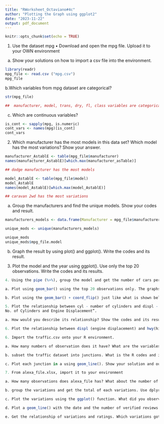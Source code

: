 ```yaml
---
title: "RWorksheet_Octaviano#4c"
author: "Plotting the Graph using ggplot2"
date: "2023-11-22"
output: pdf_document
---
```


```r
knitr::opts_chunk$set(echo = TRUE)
```
1. Use the dataset mpg
• Download and open the mpg file. Upload it to your OWN environment

a. Show your solutions on how to import a csv file into the environment.

```r

library(readr)
mpg_file <- read.csv ("mpg.csv")
mpg_file

```
b.Which variables from mpg dataset are categorical?

```r

str(mpg_file)

##  manufacturer, model, trans, dry, fl, class variables are categorical

```
c. Which are continuous variables?

```r
is_cont <- sapply(mpg, is.numeric)
cont_vars <- names(mpg)[is_cont]
cont_vars

```

2. Which manufacturer has the most models in this data set? Which model has the most variations?
Show your answer.

```r

manufacturer_AstablE <- table(mpg_file$manufacturer)
names(manufacturer_AstablE)[which.max(manufacturer_asTable)]

## dodge manufacturer has the most models

model_AstablE <- table(mpg_file$model)
model_AstablE
names(model_AstablE)[which.max(model_AstablE)]

## caravan 2wd has the most variations

```
a. Group the manufacturers and find the unique models. Show your codes and result.

```r

manufacturers_models <- data.frame(Manufacturer = mpg_file$manufacturer, Model = mpg_file$model)

unique_mods <- unique(manufacturers_models)

unique_mods
unique_mods$mpg_file.model

```

b. Graph the result by using plot() and ggplot(). Write the codes and its result.


3. Plot the model and the year using ggplot(). Use only the top 20 observations. Write the codes and its results.

```r

4. Using the pipe (%>%), group the model and get the number of cars per model. Show codes and its result

a. Plot using geom_bar() using the top 20 observations only. The graphs shoudl have a title, labels and colors. Show code and results.

b. Plot using the geom_bar() + coord_flip() just like what is shown below. Show codes and its result.

5. Plot the relationship between cyl - number of cylinders and displ - engine displacement using geom_point with aesthetic color = engine displacement. Title should be “Relationship between
No. of Cylinders and Engine Displacement”.

a. How would you describe its relationship? Show the codes and its result.

6. Plot the relationship between displ (engine displacement) and hwy(highway miles per gallon). Mapped it with a continuous variable you have identified in #1-c. What is its result? Why it produced such output?

6. Import the traffic.csv onto your R environment.

a. How many numbers of observation does it have? What are the variables of the traffic dataset the Show your answer.

b. subset the traffic dataset into junctions. What is the R codes and its output?

c. Plot each junction in a using geom_line(). Show your solution and output.

7. From alexa_file.xlsx, import it to your environment

a. How many observations does alexa_file has? What about the number of columns? Show your solution and answer.

b. group the variations and get the total of each variations. Use dplyr package. Show solution and answer.

c. Plot the variations using the ggplot() function. What did you observe? Complete the details of the graph. Show solution and answer.

d. Plot a geom_line() with the date and the number of verified reviews. Complete the details of the graphs. Show your answer and solution.

e. Get the relationship of variations and ratings. Which variations got the most highest in rating? Plot a graph to show its relationship. Show your solution and answer.
```